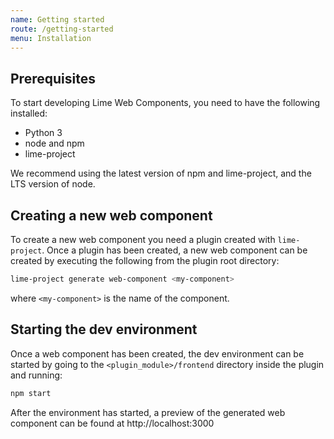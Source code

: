 ```yaml
---
name: Getting started
route: /getting-started
menu: Installation
---
```


## Prerequisites

To start developing Lime Web Components, you need to have the following installed:

- Python 3
- node and npm
- lime-project

We recommend using the latest version of npm and lime-project, and the LTS version of node.

## Creating a new web component

To create a new web component you need a plugin created with `lime-project`. Once a plugin has been created, a new web component can be created by executing the following from the plugin root directory:

```sh
lime-project generate web-component <my-component>
```

where `<my-component>` is the name of the component.

## Starting the dev environment

Once a web component has been created, the dev environment can be started by going to the `<plugin_module>/frontend` directory inside the plugin and running:

```sh
npm start
```

After the environment has started, a preview of the generated web component can be found at http://localhost:3000
